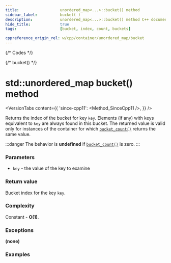 ```yaml
---
title:					unordered_map<...>::bucket() method
sidebar_label:			bucket( )
description:			unordered_map<...>::bucket() method C++ documentation
hide_title:				true
tags:					[bucket, index, count, buckets]

cppreference_origin_rel: w/cpp/container/unordered_map/bucket
---
```



{/* Codes */}

{/* bucket() */}

# std::unordered_map bucket() method

<VersionTabs content={{
    'since-cpp11': <Method_SinceCpp11 />,
    }} />

Returns the index of the bucket for key `key`.
Elements (if any) with keys equivalent to `key` are always found in this bucket.
The returned value is valid only for instances of the container for which [`bucket_count()`](/docs/std/containers/unordered-map/bucket_count) returns the same value.

:::danger 
The behavior is **undefined** if [`bucket_count()`](/docs/std/containers/unordered-map/bucket_count) is zero.
:::

### Parameters

 - `key` - the value of the key to examine

### Return value

Bucket index for the key `key`.

### Complexity

Constant - **O(1)**.

### Exceptions

**(none)**

### Examples

<ImproveSection />
